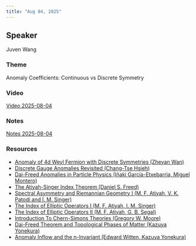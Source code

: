 ```yaml
---
title: "Aug 04, 2025"
---
```


## Speaker
Juven Wang

### Theme
Anomaly Coefficients: Continuous vs Discrete Symmetry

### Video
[Video 2025-08-04](https://drive.google.com/file/d/1a-k67A6yIUj99EVq5njv7Chg2etP0pWV/view?usp=sharing)

### Notes
[Notes 2025-08-04](https://drive.google.com/file/d/1z2AqCZy9XyhhNIgmzilFLsTSZH88g_C-/view?usp=sharing)

### Resources
- [Anomaly of 4d Weyl Fermion with Discrete Symmetries (Zheyan Wan)](https://drive.google.com/file/d/1tl4xwjy_haqueObJ7zAwpysuVwxoxZ2e/view?usp=sharing)
- [Discrete Gauge Anomalies Revisited (Chang-Tse Hsieh)](https://drive.google.com/file/d/10DVU1EgEUwXN6SS_mDFLcEJ4GsYOe3Wo/view?usp=sharing)
- [Dai-Freed Anomalies in Particle Physics (Iñaki García-Etxebarria, Miguel Montero)](https://drive.google.com/file/d/1uFDjITbXp_R6zTvnQHljRsbH8fHNM9vy/view?usp=sharing)
- [The Atiyah-Singer Index Theorem (Daniel S. Freed)](https://drive.google.com/file/d/1xa5IHDYf3gF4ky0yR44oM-m0cj1U3yNg/view?usp=sharing)
- [Spectral Asymmetry and Riemannian Geometry I (M. F. Atiyah, V. K. Patodi and I. M. Singer)](https://drive.google.com/file/d/1MviSR9Ja1truyhawdRbZMA95wFgtlvB2/view?usp=sharing)
- [The Index of Elliptic Operators I (M. F. Atiyah, I. M. Singer)](https://drive.google.com/file/d/18jvgo7xvFTSm0uwdlYMBzm63um1lsEqi/view?usp=sharing)
- [The Index of Elliptic Operators II (M. F. Atiyah, G. B. Segal)](https://drive.google.com/file/d/1amHNtYETllEqRGVYqOiNIETq47BBxt_k/view?usp=sharing)
- [Introduction To Chern-Simons Theories (Gregory W. Moore)](https://drive.google.com/file/d/1AueGTgVRFQ5FPYApZ8FC5YsB2xuH-1eC/view?usp=sharing)
- [Dai-Freed Theorem and Topological Phases of Matter (Kazuya Yonekura)](https://drive.google.com/file/d/1fOfWV1v1gvsumDx6bVv_qzzI09B2phfd/view?usp=sharing)
- [Anomaly Inflow and the η-Invariant (Edward Witten, Kazuya Yonekura)](https://drive.google.com/file/d/1k25DGyX8E-F1wJFnhV1X3ZbFY6ncDStW/view?usp=sharing)
